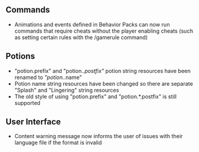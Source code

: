



## Commands

-   Animations and events defined in Behavior Packs can now run commands that require cheats without the player enabling cheats (such as setting certain rules with the /gamerule command)

## Potions

-   "potion.prefix" and "potion._.postfix"_ potion string resources have been renamed to _"potion._.name"
-   Potion name string resources have been changed so there are separate "Splash" and "Lingering" string resources
-   The old style of using "potion.prefix" and "potion.\*.postfix" is still supported

## User Interface

-   Content warning message now informs the user of issues with their language file if the format is invalid

